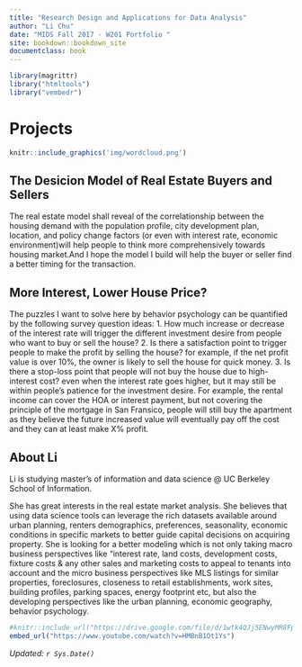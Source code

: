 ```yaml
---
title: "Research Design and Applications for Data Analysis"
author: "Li Chu"
date: "MIDS Fall 2017 - W201 Portfolio "
site: bookdown::bookdown_site
documentclass: book
---
```


<!-- This won't be displayed but it will initialize your R session. Add any R libraries you need here. -->
```r
library(magrittr)
library("htmltools")
library("vembedr")
```

# Projects

<!-- You can include images saved within your repo... -->
```r
knitr::include_graphics('img/wordcloud.png')
```

## The Desicion Model of Real Estate Buyers and Sellers

The real estate model shall reveal of the correlationship between the housing demand with the population profile, city development plan, location, and policy change factors (or even with interest rate, economic environment)will help people to think more comprehensively towards housing market.And I hope the model I build will help the buyer or seller find a better timing for the transaction.

## More Interest, Lower House Price? 

The puzzles I want to solve here by behavior psychology can be quantified by the following survey question ideas: 
1. How much increase or decrease of the interest rate will trigger the different investment desire from people who want to buy or sell the house? 
2. Is there a satisfaction point to trigger people to make the profit by selling the house? for example, if the net profit value is over 10%,  the owner is likely to sell the house for quick money. 
3. Is there a stop-loss point that people will not buy the house due to high-interest cost? even when the interest rate goes higher, but it may still be within people's patience for the investment desire. For example, the rental income can cover the HOA or interest payment, but not covering the principle of the mortgage in San Fransico, people will still buy the apartment as they believe the future increased value will eventually pay off the cost and they can at least make X% profit. 
  
## About Li

Li is studying master’s of information and data science @ UC Berkeley School of Information.

She has great interests in the real estate market analysis. She believes that using data science tools can leverage the rich datasets available around urban planning, renters demographics, preferences, seasonality, economic conditions in specific markets to better guide capital decisions on acquiring property. She is looking for a better modeling which is not only taking macro business perspectives like "interest rate, land costs, development costs, fixture costs & any other sales and marketing costs to appeal to tenants into account and the micro business perspectives like MLS listings for similar properties, foreclosures, closeness to retail establishments, work sites, building profiles, parking spaces, energy footprint etc, but also the developing perspectives like the urban planning, economic geography, behavior psychology. 

<!-- Below this line is just examples of how you can embed video from Google Drive. First you have to enable sharing, then just get the object ID which is that long string between d/ and /preview and will also be appended to any sharing link you generate for your video. -->

```r
#knitr::include_url("https://drive.google.com/file/d/1wtk4QJj5ENwyMR8Fpuq_bwy00N0uNqEI/view?usp=sharing", height = "400px")
embed_url("https://www.youtube.com/watch?v=HMBnB1Ot1Ys")
```

*Updated: `r Sys.Date()`*
